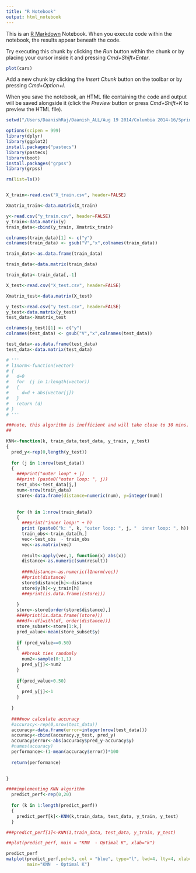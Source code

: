 ```yaml
---
title: "R Notebook"
output: html_notebook
---
```


This is an [R Markdown](http://rmarkdown.rstudio.com) Notebook. When you execute code within the notebook, the results appear beneath the code. 

Try executing this chunk by clicking the *Run* button within the chunk or by placing your cursor inside it and pressing *Cmd+Shift+Enter*. 

```r
plot(cars)
```

Add a new chunk by clicking the *Insert Chunk* button on the toolbar or by pressing *Cmd+Option+I*.

When you save the notebook, an HTML file containing the code and output will be saved alongside it (click the *Preview* button or press *Cmd+Shift+K* to preview the HTML file).

```r
setwd("/Users/DaanishRaj/Daanish_ALL/Aug 19 2014/Columbia 2014-16/Spring 2017/ML for Data Science/HW/HW 2/hw2-data")

options(scipen = 999)
library(dplyr)
library(ggplot2)
install.packages("pastecs")
library(pastecs)
library(boot)
install.packages("grpss")
library(grpss)

rm(list=ls())


X_train<-read.csv("X_train.csv", header=FALSE)

Xmatrix_train<-data.matrix(X_train)

y<-read.csv("y_train.csv", header=FALSE)
y_train<-data.matrix(y)
train_data<-cbind(y_train, Xmatrix_train)

colnames(train_data)[1] <- c("y")
colnames(train_data) <- gsub("V","x",colnames(train_data))

train_data<-as.data.frame(train_data)

train_data<-data.matrix(train_data)

train_data<-train_data[,-1]

X_test<-read.csv("X_test.csv", header=FALSE)

Xmatrix_test<-data.matrix(X_test)

y_test<-read.csv("y_test.csv", header=FALSE)
y_test<-data.matrix(y_test)
test_data<-Xmatrix_test

colnames(y_test)[1] <- c("y")
colnames(test_data) <- gsub("V","x",colnames(test_data))

test_data<-as.data.frame(test_data)
test_data<-data.matrix(test_data)

# '''
# l1norm<-function(vector)
# {
#   d=0
#   for  (j in 1:length(vector))
#   {
#     d=d + abs(vector[j])
#   }
#   return (d)
# }
# '''


```

```r
###note, this algorithm is inefficient and will take close to 30 mins. This is because I haven't vectorized the code
##

KNN<-function(k, train_data,test_data, y_train, y_test)
{
  pred_y<-rep(0,length(y_test))
  
  for (j in 1:nrow(test_data))
  {
    ###print("outer loop" + j)
    ##print (paste0("outer loop: ", j))
    test_obs<-test_data[j,]
    num<-nrow(train_data)
    store<-data.frame(distance=numeric(num), y=integer(num))
    
    
    for (h in 1:nrow(train_data))
    {
      ###print("inner loop:" + h)
      print (paste0("k: ", k, "outer loop: ", j, "  inner loop: ", h))
      train_obs<-train_data[h,]
      vec<-test_obs  - train_obs
      vec<-as.matrix(vec)
      
      result<-apply(vec,1, function(x) abs(x))
      distance<-as.numeric(sum(result))
        
      ####distance<-as.numeric(l1norm(vec))
      ##print(distance)
      store$distance[h]<-distance
      store$y[h]<-y_train[h]
      ###print(is.data.frame((store)))
      
    }
    store<-store[order(store$distance),]
    ####print(is.data.frame((store)))
    ###df<-df[with(df, order(distance))]
    store_subset<-store[1:k,]
    pred_value<-mean(store_subset$y)
    
    if (pred_value==0.50)
    {
      ##break ties randomly
      num2<-sample(0:1,1)
      pred_y[j]<-num2
    }
    
    if(pred_value>0.50)
    {
      pred_y[j]<-1
    }
    
  }
  
  ####now calculate accuracy
  #accuracy<-rep(0,nrow(test_data))
  accuracy<-data.frame(error=integer(nrow(test_data)))
  accuracy<-cbind(accuracy,y_test, pred_y)
  accuracy$error<-abs(accuracy$pred_y-accuracy$y)
  #names(accuracy)
  performance<-(1-mean(accuracy$error))*100
  
  return(performance)
  

}


```

```r
####implementing KNN algorithm
  predict_perf<-rep(0,20)
  
  for (k in 1:length(predict_perf))
  {
    predict_perf[k]<-KNN(k,train_data, test_data, y_train, y_test)
  }

###predict_perf[1]<-KNN(1,train_data, test_data, y_train, y_test)

##plot(predict_perf, main = "KNN  - Optimal K", xlab="k")

predict_perf
matplot(predict_perf,pch=3, col = "blue", type="l", lwd=4, lty=4, xlab='k', ylab='accuracy',
        main="KNN  - Optimal K")





```




